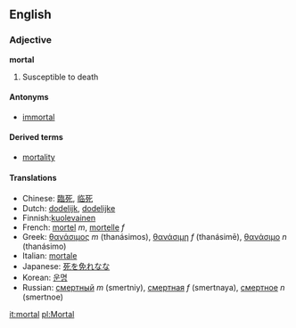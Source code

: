==English==
===Adjective===
'''mortal'''

# Susceptible to death

====Antonyms====
*[[immortal]]

====Derived terms====
*[[mortality]]

====Translations====
*Chinese: [[臨死]], [[临死]]
*Dutch: [[dodelijk]], [[dodelijke]]
*Finnish:[[kuolevainen]]
*French: [[mortel]] ''m'', [[mortelle]] ''f''
*Greek: [[θανάσιμος]] ''m'' (thanásimos), [[θανάσιμη]] ''f'' (thanásimē), [[θανάσιμο]] ''n'' (thanásimo)
*Italian: [[mortale]]
*Japanese: [[死を免れな]]な<!-- please check -->
*Korean: [[운명]]
*Russian: [[смертный]] ''m'' (smertniy), [[смертная]] ''f'' (smertnaya), [[смертное]] ''n'' (smertnoe)

[[it:mortal]]
[[pl:Mortal]]